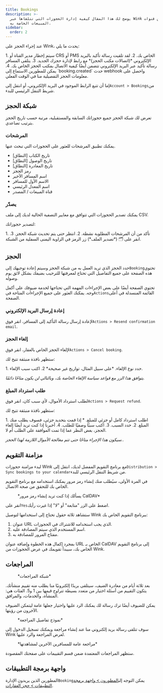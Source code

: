 ```yaml
---
title: Bookings
description: >-
  يوضح لك هذا المقال كيفية إدارة الحجوزات التي تتلقاها عبر Wink وواحدة من قنوات
  المبيعات الخاصة به.
sidebar:
  order: 2
---
```


عند إجراء الحجز على Wink، يحدث ما يلي:

<Steps>
  1. سيتم إخطار مدير القناة أو CRS أو PMS الخاص بك.
  2. لقد تلقيت رسالة تأكيد بالبريد الإلكتروني *(اتصالات مكتب الحجز)* مع رابط لإدارة حجزك الجديد.
  3. يتلقى المسافر رسالة تأكيد عبر البريد الإلكتروني تتضمن أيضًا كيفية الاتصال بمكتب الحجز الخاص بك.
  4. يمكن للمطورين الاستماع إلى `booking.created` حدث webhook واحصل على معلومات الحجز التفصيلية منا في الوقت الفعلي.
</Steps>


إما أن تتبع الرابط الموجود في البريد الإلكتروني، أو انتقل إلى`Account > Bookings`من شريط التنقل الرئيسي للبدء.

## شبكة الحجز

تعرض لك شبكة الحجز جميع حجوزاتك السابقة والمستقبلية، مرتبة حسب تاريخ الحجز بترتيب تصاعدي.

### المرشحات

يمكنك تطبيق المرشحات للعثور على الحجوزات التي تبحث عنها.

* تاريخ الكتاب \[النطاق]
* تاريخ الوصول \[النطاق]
* تاريخ المغادرة \[النطاق]
* رمز الحجز
* اسم المسافر الأخير
* الاسم الأول للمسافر
* اسم المعدل الرئيسي
* قناة المبيعات / المصدر

### يصدّر

يمكنك تصدير الحجوزات التي تتوافق مع معايير التصفية الحالية لديك إلى ملف CSV.

لتصدير حجوزاتك:

<Steps>
  1. تأكد من أن المرشحات المطلوبة نشطة.
  2. انتظر حتى يتم تحديث شبكة الحجز.
  3. انقر على 🗂️ (*تصدير الملف*) زر الرمز في الزاوية اليمنى السفلية من الشبكة.
</Steps>


## الحجز

حدد الحجز الذي تريد العمل به من شبكة الحجز وسيتم إعادة توجيهك إلى`Booking`تحتوي هذه الصفحة على جميع التفاصيل التي تحتاج لمعرفتها للترحيب بضيفك بشكل لائق يوم وصوله.

تحتوي الصفحة أيضًا على بعض الإجراءات المهمة التي تحتاجها لخدمة ضيوفك على أكمل وجه. يمكنك العثور على جميع الإجراءات المتاحة في`Actions`القائمة المنسدلة في أعلى الصفحة.

### إعادة إرسال البريد الإلكتروني

لإعادة إرسال رسالة التأكيد إلى المسافر، انقر فوق`Actions > Resend confirmation email`.

### إلغاء الحجز

لإلغاء الحجز الخاص بالعقار، انقر فوق`Actions > Cancel booking`.

ستظهر نافذة منبثقة تتيح لك:

<Steps>
  1. حدد نوع الإلغاء. *على سبيل المثال، تواريخ غير صحيحة*
  2. اكتب سبب الإلغاء.
</Steps>


*يتوافق هذا الزر مع قواعد سياسة الإلغاء الخاصة بك، وبالتالي لن يكون متاحًا دائمًا.*

### طلب استرداد المبلغ

لطلب استرداد الأموال، لأي سبب كان، انقر فوق`Actions > Request refund`.

ستظهر نافذة منبثقة تتيح لك:

<Steps>
  1. اطلب استرداد كامل أو جزئي للمبلغ.
     * إذا قمت بتحديد جزئي، فسوف يطلب منك المبلغ.
  2. حدد السبب.
  3. اكتب سببًا وصفيًا للطلب.
  4. أخبرنا إذا كنت تريد أيضًا إلغاء الحجز، بغض النظر عما إذا تمت الموافقة على الطلب أم لا.
</Steps>


*سيكون هذا الإجراء متاحًا حتى تتم معالجة الأموال اللازمة لهذا الحجز.*.

## مزامنة التقويم

لبدء مزامنة حجوزات Wink مع برنامج التقويم المفضل لديك، انتقل إلى`Distribution > Sync bookings to your calendar`من شريط التنقل الرئيسي للبدء.

في المرة الأولى، سيُطلب منك إنشاء رمز مرور يمكنك استخدامه مع برنامج التقويم الخاص بك للتحقق من صحة الاتصال.

<figure>
  <CloudinaryImage width="350" height="188" resize="scale" quality="best" alt="إنشاء رمز المرور" src="academy/caldav-pass-code" errorImage="noimage_opaque_nyrtl0.png" />

  <figcaption>*يسألك إذا كنت تريد إنشاء رمز مرور CalDAV*</figcaption>
</figure>


انقر على`Yes`اضغط على الزر "متابعة" أو "لا" إذا غيرت رأيك.

ستشاهد ثلاثة حقول تحتاج إلى استخدامها لتوصيل Wink ببرنامج التقويم الخاص بك:

1. عنوان URL الذي يجب استخدامه للاشتراك في الحجوزات.
2. اسم المستخدم الذي سيتم المصادقة عليه.
3. مفتاح المرور للمصادقة به.

بمجرد إكمال هذه الخطوة وإضافة عنوان URL الخاص بـ CalDAV إلى برنامج التقويم الخاص بك، سيبدأ تقويمك في عرض الحجوزات من Wink.

## المراجعات

<figure>
  <CloudinaryImage width="700" height="151" resize="scale" quality="best" alt="شبكة المراجعة" src="academy/reviews" errorImage="noimage_opaque_nyrtl0.png" />

  <figcaption>*شبكة المراجعات*</figcaption>
</figure>


بعد ثلاثة أيام من مغادرة الضيف، سيتلقى بريدًا إلكترونيًا منا يطلب منه تقييم منشأتك. يتكون التقييم من أسئلة اختيار من متعدد بسيطة تتراوح قيمها بين 1 و5. الفئات هي: المنشأة، والخدمات، والمرافق.

يمكن للضيوف أيضًا ترك رسالة لك يمكنك الرد عليها واختيار جعلها عامة ليتمكن الضيوف الآخرون من رؤيتها.

<figure>
  <CloudinaryImage width="700" height="421" resize="scale" quality="best" alt="الموافقة على المراجعة" src="academy/review-details" errorImage="noimage_opaque_nyrtl0.png" />

  <figcaption>*نموذج تفاصيل المراجعة*</figcaption>
</figure>


سوف تتلقى رسالة بريد إلكتروني منا عند إنشاء مراجعة ويمكنك تسجيل الدخول إلى Wink لعرض المراجعة والرد عليها.

<figure>
  <CloudinaryImage width="350" height="355" resize="scale" quality="best" alt="المراجعة العامة" src="academy/public-review" errorImage="noimage_opaque_nyrtl0.png" />

  <figcaption>*مراجعة عامة للمسافرين الآخرين لمشاهدتها*</figcaption>
</figure>


ستظهر المراجعات المعتمدة ضمن قسم التقييمات على صفحتك المقصودة.

## واجهة برمجة التطبيقات

المطورين الذين يريدون الإدارة`Booking`يمكن التوجه إلى[المطورون > واجهة برمجة التطبيقات > حجز العقارات](/developers/apis/#property-booking-api).

